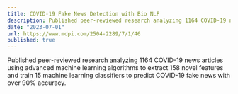 ```yaml
---
title: COVID-19 Fake News Detection with Bio NLP
description: Published peer-reviewed research analyzing 1164 COVID-19 news articles using advanced machine learning algorithms to extract 158 novel features and train 15 machine learning classifiers to predict COVID-19 fake news with over 90% accuracy.
date: "2023-07-01"
url: https://www.mdpi.com/2504-2289/7/1/46
published: true
---
```


Published peer-reviewed research analyzing 1164 COVID-19 news articles using advanced machine learning algorithms to extract 158 novel features and train 15 machine learning classifiers to predict COVID-19 fake news with over 90% accuracy.
